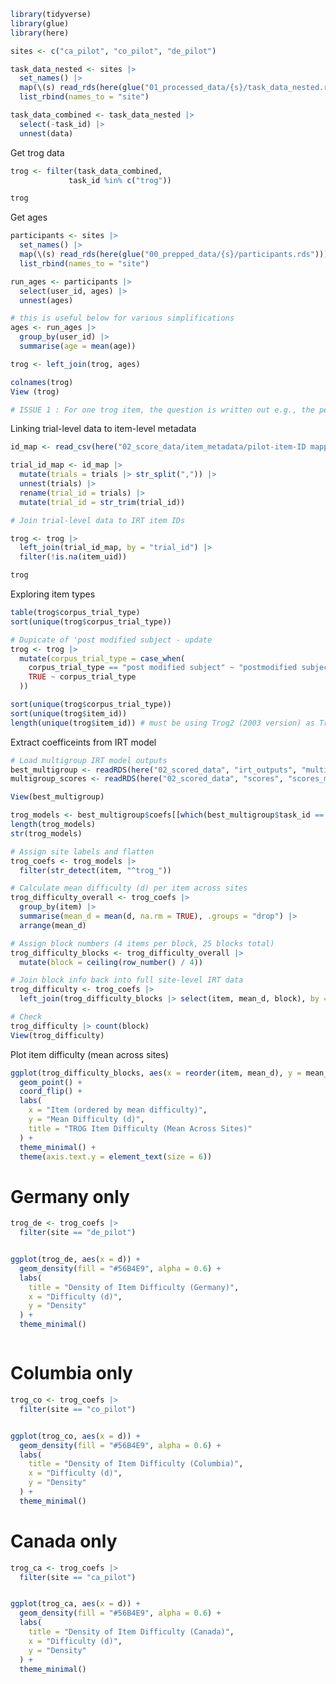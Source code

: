 ```r
library(tidyverse)
library(glue)
library(here)

sites <- c("ca_pilot", "co_pilot", "de_pilot")

task_data_nested <- sites |>
  set_names() |>
  map(\(s) read_rds(here(glue("01_processed_data/{s}/task_data_nested.rds")))) |>
  list_rbind(names_to = "site")

task_data_combined <- task_data_nested |>
  select(-task_id) |>
  unnest(data)
```

Get trog data

```r

trog <- filter(task_data_combined, 
             task_id %in% c("trog"))

trog

```

Get ages

```r
participants <- sites |>
  set_names() |>
  map(\(s) read_rds(here(glue("00_prepped_data/{s}/participants.rds")))) |>
  list_rbind(names_to = "site")

run_ages <- participants |>
  select(user_id, ages) |>
  unnest(ages)

# this is useful below for various simplifications
ages <- run_ages |>
  group_by(user_id) |>
  summarise(age = mean(age))

trog <- left_join(trog, ages)

colnames(trog)
View (trog)

# ISSUE 1 : For one trog item, the question is written out e.g., the pencil is neither long nor red.

```

Linking trial-level data to item-level metadata

```r
id_map <- read_csv(here("02_score_data/item_metadata/pilot-item-ID mapping.csv"))

trial_id_map <- id_map |>
  mutate(trials = trials |> str_split(",")) |>
  unnest(trials) |>
  rename(trial_id = trials) |>
  mutate(trial_id = str_trim(trial_id))

# Join trial-level data to IRT item IDs

trog <- trog |>
  left_join(trial_id_map, by = "trial_id") |>
  filter(!is.na(item_uid))

trog

```

Exploring item types

```r

table(trog$corpus_trial_type)
sort(unique(trog$corpus_trial_type))

# Dupicate of 'post modified subject - update
trog <- trog |>
  mutate(corpus_trial_type = case_when(
    corpus_trial_type == "post modified subject" ~ "postmodified subject",
    TRUE ~ corpus_trial_type
  ))

sort(unique(trog$corpus_trial_type))
sort(unique(trog$item_id))
length(unique(trog$item_id)) # must be using Trog2 (2003 version) as Trog1 only has 80 items

```

Extract coefficeints from IRT model

```r

# Load multigroup IRT model outputs
best_multigroup <- readRDS(here("02_scored_data", "irt_outputs", "multigroup_best_outputs.rds"))
multigroup_scores <- readRDS(here("02_scored_data", "scores", "scores_multigroup.rds"))

View(best_multigroup)

trog_models <- best_multigroup$coefs[[which(best_multigroup$task_id == "trog")]]
length(trog_models)
str(trog_models)

# Assign site labels and flatten
trog_coefs <- trog_models |> 
  filter(str_detect(item, "^trog_"))  

# Calculate mean difficulty (d) per item across sites
trog_difficulty_overall <- trog_coefs |>
  group_by(item) |>
  summarise(mean_d = mean(d, na.rm = TRUE), .groups = "drop") |>
  arrange(mean_d)

# Assign block numbers (4 items per block, 25 blocks total)
trog_difficulty_blocks <- trog_difficulty_overall |>
  mutate(block = ceiling(row_number() / 4))

# Join block info back into full site-level IRT data
trog_difficulty <- trog_coefs |>
  left_join(trog_difficulty_blocks |> select(item, mean_d, block), by = "item")

# Check
trog_difficulty |> count(block)
View(trog_difficulty)


```

Plot item difficulty (mean across sites)

```r

ggplot(trog_difficulty_blocks, aes(x = reorder(item, mean_d), y = mean_d)) +
  geom_point() +
  coord_flip() +
  labs(
    x = "Item (ordered by mean difficulty)",
    y = "Mean Difficulty (d)",
    title = "TROG Item Difficulty (Mean Across Sites)"
  ) +
  theme_minimal() +
  theme(axis.text.y = element_text(size = 6))


```
# Germany only
```r

trog_de <- trog_coefs |> 
  filter(site == "de_pilot")


ggplot(trog_de, aes(x = d)) +
  geom_density(fill = "#56B4E9", alpha = 0.6) +
  labs(
    title = "Density of Item Difficulty (Germany)",
    x = "Difficulty (d)",
    y = "Density"
  ) +
  theme_minimal()



```
# Columbia only
```r
trog_co <- trog_coefs |> 
  filter(site == "co_pilot")


ggplot(trog_co, aes(x = d)) +
  geom_density(fill = "#56B4E9", alpha = 0.6) +
  labs(
    title = "Density of Item Difficulty (Columbia)",
    x = "Difficulty (d)",
    y = "Density"
  ) +
  theme_minimal()


```
# Canada only
```r

trog_ca <- trog_coefs |> 
  filter(site == "ca_pilot")


ggplot(trog_ca, aes(x = d)) +
  geom_density(fill = "#56B4E9", alpha = 0.6) +
  labs(
    title = "Density of Item Difficulty (Canada)",
    x = "Difficulty (d)",
    y = "Density"
  ) +
  theme_minimal()

```

```r

```